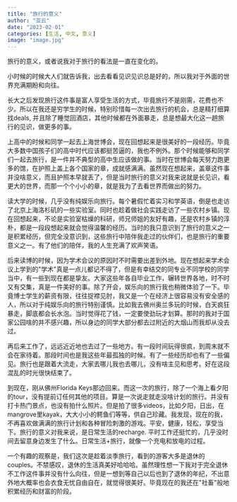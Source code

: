 ```yaml
---
title: "旅行的意义"
author: "亚云"
date: "2023-02-01"
categories: [生活, 中文, 意义]
image: "image.jpg"
---
```


旅行的意义，或者说我对于旅行的看法是一直在变化的。

小时候的时候大人们就告诉我，出去看看见识见识总是好的，所以我对于外面的世界充满期盼和向往。

长大之后发现旅行这件事是富人享受生活的方式，毕竟旅行不是刚需，花费也不少。所以在我还是穷学生的时候，特别珍惜每一次出去旅行的机会，总是精打细算找deals, 并且除了睡觉回酒店，其他时候都在外面暴走，总是想最大化这一趟旅行的见识，做更多的事。

上高中的时候和同学一起去上海世博会，现在回想起来是很美好的一段经历。毕竟大多数中国孩子们的高中时代应该都挺苦逼的，我也不例外。那个时候能够和同学们一起去旅行，是一件并不典型的高中生应该做的事。当时在世博会每天努力跑更多的馆，在护照上盖上各个国家的章，成就感满满。虽然现在想起来，盖章这件事并没啥意义，而且护照本早就丢了，但是当时旅行的意义对我来说就是长见识，看更大的世界，而那一个个小小的章，就是我为了去看世界而做出的努力。

读大学的时候，几乎没有纯娱乐向旅行。每个暑假忙着实习和学英语，倒是也走访了北京上海洛杉矶的一些实验室。同时也趁着做社会实践走访了一些农村乡镇。现在回想起来，不论是实验室枯燥的科研，师兄师姐的友好有趣，还是农村乡镇的淳朴，都是一段段想起来就会觉得温馨的经历。当时的我只意识到了旅行的意义之一是积累经历，但完全没意识到，这些旅行中陪伴我走过的伙伴们，也是旅行的重要意义之一。有了他们的陪伴，我的人生充满了欢声笑语。

后来读博的时候，因为学术会议的原因时不时需要出差到外地。现在想起来学术会议上学到的\"学术\"真是一点儿都记不得了，但是有幸结交的同专业不同学校的同学当中，有一些到现在都是挚友。大家这些年各自毕业工作，辗转世界各地，时不时又有交集，真是一件美好的事。除了开会，娱乐向的旅行我也稍微体验了一下。毕竟博士学生的薪资有限，往往捉襟见肘，我又是一个在经济上很容易没有安全感的人，所以对于纯娱乐向的旅行特别谨慎。比如我去佛州奥兰多玩的时候，白天疯狂暴走，脚底都会长水泡。当时觉得花了钱，一定要使劲玩才划算。那时的我对于国家公园啥的并不感兴趣，所以身边的同学大部分都去过附近的大烟山而我却从没去过。

再后来工作了，远远近近地也去过了一些地方。有一段时间玩得很疯，到周末就不会在家待着。那段时间也是我这些年最孤独的时候。有了一些经历却也有了一些偏见。旅行也是跟着大流走，大家去哪儿我也去哪儿，没有啥主见和思考。好在这段混乱的时光很快结束了。

到现在，刚从佛州Florida Keys那边回来。而这一次的旅行，除了一个海上看夕阳的tour，没有提前订任何其他的项目。算是一次说走就走没啥计划的旅行。并没有打卡热门景点，也没有拍什么照片。但是拍了很多videos，比如夕阳，日出，在mangrove里kayak，大大小小的鳄鱼们等等，供自己珍藏。我发现，现在的我，不再喜欢做满满的旅行计划和各种冒险刺激的游戏。平安，健康，轻松，享受当下。旅行的意义对我来说，是日常生活的recharge. 平时工作还挺忙的，几乎没时间去留意身边发生了什么。日常生活+旅行，就像一个充电和放电的过程。

一个有趣的观察是，我们这次是趁着淡季旅行，看到的游客大多是退休的couples。不禁感叹，退休的生活真美好哈哈哈。虽然理性想一下我对于完全退休不工作这件事并没有什么向往，但是一想到等自己以后也到了退休的年纪，不出意外地大概率也会衣食无忧自由自在，就觉得很美好。毕竟现在的我还在\"社畜\"般地积累经历和财富的阶段。
